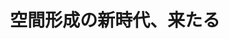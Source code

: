 ﻿---
title: "空間形成の新時代、来たる"
category: "環境・社会理工学院"
vol: 78
interviewee: "土肥 真人"
url: "http://www.dohi-lab.arch.titech.ac.jp/"
tags: ["環境","生命","づくり"]
pdf: "78-3-dohi.pdf"
career: ""
preface: "現代社会において、空間は特定の機能をもたされている。そして、その空間が果たすべき目的を達成す るための空間づくりがいたるところで行われている。しかし、ありとあらゆる生命がこうした空間のあり 方に順応することは、果たして可能なのだろうか。土肥先生は社会問題、環境問題といった幅広いトピッ クに、空間のあり方という観点からアプローチする。"
---
